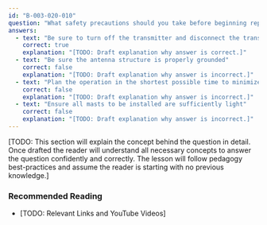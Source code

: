 ```yaml
---
id: "B-003-020-010"
question: "What safety precautions should you take before beginning repairs on an antenna?"
answers:
  - text: "Be sure to turn off the transmitter and disconnect the transmission line"
    correct: true
    explanation: "[TODO: Draft explanation why answer is correct.]"
  - text: "Be sure the antenna structure is properly grounded"
    correct: false
    explanation: "[TODO: Draft explanation why answer is incorrect.]"
  - text: "Plan the operation in the shortest possible time to minimize fatigue"
    correct: false
    explanation: "[TODO: Draft explanation why answer is incorrect.]"
  - text: "Ensure all masts to be installed are sufficiently light"
    correct: false
    explanation: "[TODO: Draft explanation why answer is incorrect.]"
---
```


[TODO: This section will explain the concept behind the question in detail. Once drafted the reader will understand all necessary concepts to answer the question confidently and correctly. The lesson will follow pedagogy best-practices and assume the reader is starting with no previous knowledge.]

### Recommended Reading

- [TODO: Relevant Links and YouTube Videos]
